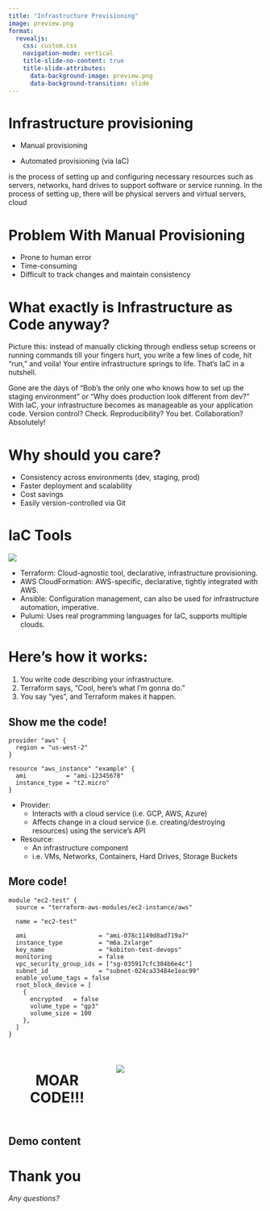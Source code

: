 ```yaml
---
title: "Infrastructure Provisioning"
image: preview.png
format:
  revealjs:
    css: custom.css
    navigation-mode: vertical
    title-slide-no-content: true
    title-slide-attributes:
      data-background-image: preview.png
      data-background-transition: slide
---
```


# Infrastructure provisioning {background-image="assets/background.png"}
::: {.fragment}
- Manual provisioning
:::
::: {.fragment}
- Automated provisioning (via IaC)
:::

::: {.notes}
is the process of setting up and configuring necessary resources such as servers, networks, hard drives to support software or service running. In the process of setting up, there will be physical servers and virtual servers, cloud
:::

# Problem With Manual Provisioning {background-image="assets/background.png"}
- Prone to human error
- Time-consuming
- Difficult to track changes and maintain consistency

# What exactly is Infrastructure as Code anyway? {background-image="assets/background.png"}

::: {.notes}
Picture this: instead of manually clicking through endless setup screens or running commands till your fingers hurt, you write a few lines of code, hit "run," and voila! Your entire infrastructure springs to life. That's IaC in a nutshell.

Gone are the days of "Bob's the only one who knows how to set up the staging environment" or "Why does production look different from dev?" With IaC, your infrastructure becomes as manageable as your application code. Version control? Check. Reproducibility? You bet. Collaboration? Absolutely!
:::

# Why should you care?{background-image="assets/background.png"}
- Consistency across environments (dev, staging, prod)
- Faster deployment and scalability
- Cost savings
- Easily version-controlled via Git

# IaC Tools {.nostretch background-transition="slide" background-image="assets/background.png"}

![](assets/iac-tools.png){fig-align="center"}

::: {.notes}
- Terraform: Cloud-agnostic tool, declarative, infrastructure provisioning.
- AWS CloudFormation: AWS-specific, declarative, tightly integrated with AWS.
- Ansible: Configuration management, can also be used for infrastructure automation, imperative.
- Pulumi: Uses real programming languages for IaC, supports multiple clouds.
:::

# Here's how it works:{background-image="assets/background.png"}

1. You write code describing your infrastructure.
2. Terraform says, "Cool, here's what I'm gonna do."
3. You say "yes", and Terraform makes it happen.

## Show me the code!
```.hcl
provider "aws" {
  region = "us-west-2"
}

resource "aws_instance" "example" {
  ami           = "ami-12345678"
  instance_type = "t2.micro"
}
```
::: {.notes}
- Provider:
  - Interacts with a cloud service (i.e. GCP, AWS, Azure)
  - Affects change in a cloud service (i.e. creating/destroying resources) using the service’s API

- Resource:
  - An infrastructure component
  - i.e. VMs, Networks, Containers, Hard Drives, Storage Buckets
:::

## More code!
```.hcl
module "ec2-test" {
  source = "terraform-aws-modules/ec2-instance/aws"

  name = "ec2-test"

  ami                    = "ami-078c1149d8ad719a7"
  instance_type          = "m6a.2xlarge"
  key_name               = "kobiton-test-devops"
  monitoring             = false
  vpc_security_group_ids = ["sg-035917cfc304b6e4c"]
  subnet_id              = "subnet-024ca33484e1eac99"
  enable_volume_tags = false
  root_block_device = [
    {
      encrypted   = false
      volume_type = "gp3"
      volume_size = 100
    },
  ]
}
```

# {#demo .nostretch background-color="#030525" background-transition="slide"}

:::: {.columns .v-center-container}

::: {.column style="width: 40%; text-align: center; font-size: 200%"}
**MOAR CODE!!!**
:::

::: {.column width="60%"}
![](assets/unicorn.png){fig-align="center"}
:::

::::

## Demo content

# Thank you

_Any questions?_

<br>
<br>

